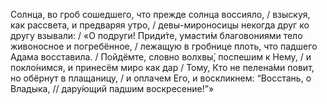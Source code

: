 Солнца, во гроб сошедшего, что прежде солнца воссияло, / взыскуя, как рассвета, и предваряя утро, / девы-мироносицы некогда друг ко другу взывали: / «О подруги! Приди́те, умасти́м благовониями тело живоносное и погребённое, / лежащую в гробнице плоть, что падшего Адама восставила. / Пойдёмте, словно волхвы́, поспешим к Нему, / и покло́нимся, и принесём миро как дар / Тому, Кто не пелена́ми повит, но обёрнут в плащаницу, / и оплачем Его, и воскликнем: “Восстань, о Владыка, // дару́ющий падшим воскресение!”»
